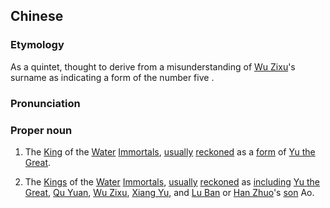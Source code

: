==Chinese==
{{zh-forms|[[water]]|[[immortal]]{{nbsp}}(''person'')|[[honorable]]<br>[[revered]]|[[king]](s)}}
{{wikipedia|Shuixian Zunwang}}

===Etymology===
As a quintet, thought to derive from a misunderstanding of [[w:Wu Zixu|Wu Zixu]]'s surname {{zh-l|伍|Wǔ}} as indicating a form of the number five {{zh-l|五}}.

===Pronunciation===
{{zh-pron
|m=Shuǐxiān Zūnwáng
|cat=pn
}}

===Proper noun===
{{zh-proper noun}}

# {{lb|zh|religion}} The [[king|King]] of the [[water|Water]] [[immortal|Immortals]], [[usually]] [[reckon]]ed as a [[form]] of [[w:Yu the Great|Yu the Great]].
# {{lb|zh|religion}} The [[king|Kings]] of the [[water|Water]] [[immortal|Immortals]], [[usually]] [[reckon]]ed as [[including]] [[w:Yu the Great|Yu the Great]], [[w:Qu Yuan|Qu Yuan]], [[w:Wu Zixu|Wu Zixu]], [[w:Xiang Yu|Xiang Yu]], and [[w:Lu Ban|Lu Ban]] or [[w:Han Zhuo|Han Zhuo]]'s [[son]] Ao.